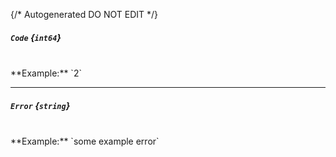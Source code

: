 {/* Autogenerated DO NOT EDIT  */}
##### `Code` *{`int64`}*
<br/>
**Example:** `2`

---
##### `Error` *{`string`}*
<br/>
**Example:** `some example error`


